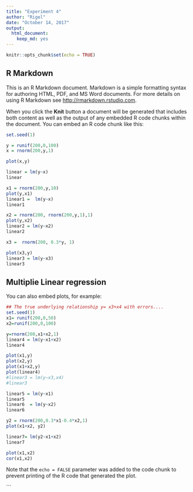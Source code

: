 ```yaml
---
title: "Experiment 4"
author: "Rigel"
date: "October 14, 2017"
output: 
  html_document: 
    keep_md: yes
---
```


```r
knitr::opts_chunk$set(echo = TRUE)
```

## R Markdown

This is an R Markdown document. Markdown is a simple formatting syntax for authoring HTML, PDF, and MS Word documents. For more details on using R Markdown see <http://rmarkdown.rstudio.com>.

When you click the **Knit** button a document will be generated that includes both content as well as the output of any embedded R code chunks within the document. You can embed an R code chunk like this:

```r
set.seed(1)

y = runif(200,0,100)
x = rnorm(200,y,1)

plot(x,y)

linear = lm(y~x)
linear

x1 = rnorm(200,y,10)
plot(y,x1)
linear1 =  lm(y~x)
linear1

x2 = rnorm(200, rnorm(200,y,1),1)
plot(y,x2)
linear2 = lm(y~x2)
linear2

x3 =  rnorm(200, 0.3*y, 1)

plot(x3,y)
linear3 = lm(y~x3)
linear3
```

## Multiplie Linear regression

You can also embed plots, for example:

```r

## The true underlying relationship y= x3+x4 with errors....
set.seed(1)
x1= runif(200,0,50)
x2=runif(200,0,100)

y=rnorm(200,x1+x2,1)
linear4 = lm(y~x1+x2)
linear4

plot(x1,y)
plot(x2,y)
plot(x1+x2,y)
plot(linear4)
#linear3 = lm(y~x3,x4)
#linear3

linear5 = lm(y~x1)
linear5
linear6  = lm(y~x2)
linear6

y2 = rnorm(200,0.3*x1-0.4*x2,1)
plot(x1+x2, y2)

linear7= lm(y2~x1+x2)
linear7

plot(x1,x2)
cor(x1,x2)
```

Note that the `echo = FALSE` parameter was added to the code chunk to prevent printing of the R code that generated the plot.

```

